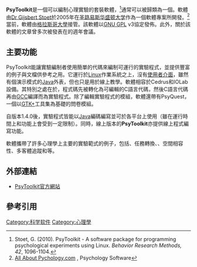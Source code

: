 {{Infobox software
| name                   = PsyToolkit
| logo                   = [[File:PsyToolkit_logo.png|File:PsyToolkit logo.png]]
| developer              = Gijsbert Stoet
| latest release version = 1.4.5
| latest release date    = {{release date|2014|1|15}}
| programming language   = [[C语言|C]] [[Ruby|Ruby]]（使用 [[Simple_DirectMedia_Layer|SDL]]和[[GTK+|GTK+]][[Java|Java]]）
| operating system       = [[Linux|Linux]]
| language               = [[英语|英语]]
| genre                  = {{tsl|en|Comparison of behavioral experiment software|行為實驗軟體}} [[函式庫|函式庫]]
| license                = [[GNU_General_Public_License|GNU General Public License]] v3
| website                = [https://web.archive.org/web/20140717094840/http://psytoolkit.gla.ac.uk/ psytoolkit.gla.ac.uk]
}}

'''PsyToolkit'''是一個可以編制心理實驗的套裝軟體，<ref>Stoet, G. (2010). PsyToolkit - A software package for programming psychological experiments using Linux. ''Behavior Research Methods, 42'', 1096-1104.</ref>通常可以被歸類為一個{{tsl|en|Comparison of behavioral experiment software|行為實驗軟體}}。軟體由[https://archive.is/20140216091556/http://volition.gla.ac.uk/~stoet/ Dr Gijsbert Stoet]於2005年在[[圣路易斯华盛顿大学|圣路易斯华盛顿大学]]作為一個軟體專案所開發。<ref>[http://www.all-about-psychology.com/psychology-software.html All About Pychology.com] {{Wayback|url=http://www.all-about-psychology.com/psychology-software.html |date=20110707112631 }}, Psychology Software</ref>當前，軟體由[[格拉斯哥大學|格拉斯哥大學]]接管。該軟體以[[GNU_GPL|GNU GPL]] v3協定發佈。此外，關於該軟體的文章曾多次被發表在{{tsl|en|Society for Computers in Psychology}}的週年會議。

== 主要功能 ==
PsyToolkit能讓實驗編制者使用簡單的代碼來編制可運行的實驗程式，並提供豐富的例子與文檔供參考之用。它運行於[[Linux|Linux]]作業系統之上，沒有[[使用者介面|使用者介面]]，雖然有個演示模式的[[Java|Java]]外表，但也只是用於線上教學。軟體相容於Cedrus和IOLab設備。其特別之處在於，程式碼先被轉化為可編輯的C語言代碼，然後C語言代碼再由[[GNU_Compiler_Collection|GCC]]編譯而為實驗程式。除了編輯實驗程式的模組，軟體還帶有PsyQuest，一個以[[GTK+|GTK+]]工具集為基礎的問卷模組。

自版本1.4.0後，實驗程式皆能以[[Java|Java]]編碼編寫並可於各平台上使用（雖在運行時間上和功能上會受到一定限制）。同時，線上版本的'''PsyToolkit'''亦提供線上程式編寫功能。

軟體攜帶了許多心理學上主要的實驗範式的例子，包括{{tsl|en|Inhibition of return|返回抑制 (IOR)}}、任務轉換、{{tsl|en|attentional blink|注意瞬脫}}、空間相容性、多客體追蹤和{{tsl|en|visual search|視覺探索}}等。

== 外部連結 ==
* [https://web.archive.org/web/20140717094840/http://psytoolkit.gla.ac.uk/ PsyToolkit官方網站]

== 參考引用 ==
<references/>

[[Category:科学软件|Category:科学软件]]
[[Category:心理學|Category:心理學]]